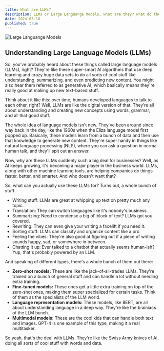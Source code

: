 ```yaml
---
title: What are LLMs?
description: LLMs or Large Languange Models, what are they? what do they do? In this blog, we have covered a breif intro to LLMs.
date: 2024-03-18
published: true
---
```


![Large Languange Models](/blog/LLMs.jpeg)

## Understanding Large Language Models (LLMs)

So, you've probably heard about these things called large language models (LLMs), right? They're like these super-smart AI algorithms that use deep learning and crazy huge data sets to do all sorts of cool stuff like understanding, summarizing, and even predicting new content. You might also hear them referred to as generative AI, which basically means they're really good at making up new text-based stuff.

Think about it like this: over time, humans developed languages to talk to each other, right? Well, LLMs are like the digital version of that. They're all about understanding and creating new concepts using words, grammar, and all that good stuff. 

The whole idea of language models isn't new. They've been around since way back in the day, like the 1960s when the Eliza language model first popped up. Basically, these models learn from a bunch of data and then use that knowledge to generate new content. They're super handy in things like natural language processing (NLP), where you can ask a question in normal human talk, and they'll spit out an answer.

Now, why are these LLMs suddenly such a big deal for businesses? Well, as AI keeps growing, it's becoming a major player in the business world. LLMs, along with other machine learning tools, are helping companies do things faster, better, and smarter. And who doesn't want that?

So, what can you actually use these LLMs for? Turns out, a whole bunch of stuff:

- Writing stuff: LLMs are great at whipping up text on pretty much any topic.
- Translation: They can switch languages like it's nobody's business.
- Summarizing: Need to condense a big ol' block of text? LLMs got you covered.
- Rewriting: They can even give your writing a facelift if you need it.
- Sorting stuff: LLMs can classify and organize content like a pro.
- Feeling the vibes: They're also good at figuring out if a piece of writing sounds happy, sad, or somewhere in between.
- Chatting it up: Ever talked to a chatbot that actually seems human-ish? Yup, that's probably powered by an LLM.

And speaking of different types, there's a whole bunch of them out there:

- **Zero-shot models:** These are like the jack-of-all-trades LLMs. They're trained on a bunch of general stuff and can handle a lot without needing extra training.
- **Fine-tuned models:** These ones get a little extra training on top of the zero-shot ones, making them super specialized for certain tasks. Think of them as the specialists of the LLM world.
- **Language representation models:** These models, like BERT, are all about understanding language in a deep way. They're like the brainiacs of the LLM bunch.
- **Multimodal models:** These are the cool kids that can handle both text and images. GPT-4 is one example of this type, making it a real multitasker.

So yeah, that's the deal with LLMs. They're like the Swiss Army knives of AI, doing all sorts of cool stuff with words and data.
